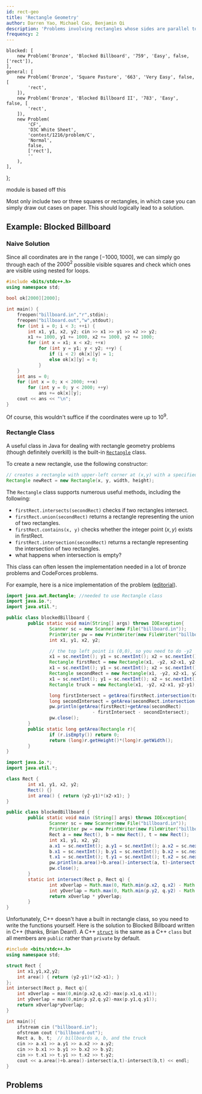 ```yaml
---
id: rect-geo
title: 'Rectangle Geometry'
author: Darren Yao, Michael Cao, Benjamin Qi
description: 'Problems involving rectangles whose sides are parallel to the coordinate axes.'
frequency: 2
---
```



	blocked: [
		new Problem('Bronze', 'Blocked Billboard', '759', 'Easy', false, ['rect']),
	],
	general: [
		new Problem('Bronze', 'Square Pasture', '663', 'Very Easy', false, [
			'rect',
		]),
		new Problem('Bronze', 'Blocked Billboard II', '783', 'Easy', false, [
			'rect',
		]),
		new Problem(
			'CF',
			'D3C White Sheet',
			'contest/1216/problem/C',
			'Normal',
			false,
			['rect'],
			''
		),
	],
};

<Resources>
	<Resource source="IUSACO" title="7.1 - Rectangle Geometry">
		module is based off this
	</Resource>
</Resources>

<br />

Most only include two or three squares or rectangles, in which case you can simply draw out cases on paper. This should logically lead to a solution.

## Example: Blocked Billboard

<Problems problems={problems.blocked} />

### Naive Solution

Since all coordinates are in the range $[-1000,1000]$, we can simply go through each of the $2000^2$ possible visible squares and check which ones are visible using nested for loops.

<Spoiler title="Nested Loops">

<LanguageSection>

<CPPSection>

```cpp
#include <bits/stdc++.h>
using namespace std;

bool ok[2000][2000];

int main() {
	freopen("billboard.in","r",stdin);
	freopen("billboard.out","w",stdout);
	for (int i = 0; i < 3; ++i) {
		int x1, y1, x2, y2; cin >> x1 >> y1 >> x2 >> y2;
		x1 += 1000, y1 += 1000, x2 += 1000, y2 += 1000;
		for (int x = x1; x < x2; ++x)
			for (int y = y1; y < y2; ++y) {
				if (i < 2) ok[x][y] = 1;
				else ok[x][y] = 0;
			}
	}
	int ans = 0;
	for (int x = 0; x < 2000; ++x)
		for (int y = 0; y < 2000; ++y)
			ans += ok[x][y];
	cout << ans << "\n";
}
```

</CPPSection>

</LanguageSection>

</Spoiler>

Of course, this wouldn't suffice if the coordinates were up to $10^9$.

### Rectangle Class

A useful class in Java for dealing with rectangle geometry problems (though definitely overkill) is the built-in [`Rectangle`](https://docs.oracle.com/javase/8/docs/api/java/awt/Rectangle.html) class.

<LanguageSection>

<JavaSection>

To create a new rectangle, use the following constructor:

```java
// creates a rectangle with upper-left corner at (x,y) with a specified width and height
Rectangle newRect = new Rectangle(x, y, width, height);
```

The `Rectangle` class supports numerous useful methods, including the following:

- `firstRect.intersects(secondRect)` checks if two rectangles intersect.
- `firstRect.union(secondRect)` returns a rectangle representing the union of two rectangles.
- `firstRect.contains(x, y)` checks whether the integer point $(x,y)$ exists in firstRect.
- `firstRect.intersection(secondRect)` returns a rectangle representing the intersection of two rectangles.
- what happens when intersection is empty?

This class can often lessen the implementation needed in a lot of bronze problems and CodeForces problems.

For example, here is a nice implementation of the problem ([editorial](http://www.usaco.org/current/data/sol_billboard_bronze_dec17.html)).

<Spoiler title="Java Solution With Built-in Rectangle Class">

```java
import java.awt.Rectangle; //needed to use Rectangle class
import java.io.*;
import java.util.*;

public class blockedBillboard {
		public static void main(String[] args) throws IOException{
				Scanner sc = new Scanner(new File("billboard.in"));
				PrintWriter pw = new PrintWriter(new FileWriter("billboard.out"));
				int x1, y1, x2, y2;

				// the top left point is (0,0), so you need to do -y2
				x1 = sc.nextInt(); y1 = sc.nextInt(); x2 = sc.nextInt(); y2 = sc.nextInt();
				Rectangle firstRect = new Rectangle(x1, -y2, x2-x1, y2-y1);
				x1 = sc.nextInt(); y1 = sc.nextInt(); x2 = sc.nextInt(); y2 = sc.nextInt();
				Rectangle secondRect = new Rectangle(x1, -y2, x2-x1, y2-y1);
				x1 = sc.nextInt(); y1 = sc.nextInt(); x2 = sc.nextInt(); y2 = sc.nextInt();
				Rectangle truck = new Rectangle(x1, -y2, x2-x1, y2-y1);

				long firstIntersect = getArea(firstRect.intersection(truck));
				long secondIntersect = getArea(secondRect.intersection(truck));
				pw.println(getArea(firstRect)+getArea(secondRect)
								- firstIntersect - secondIntersect);
				pw.close();
		}
		public static long getArea(Rectangle r){
				if (r.isEmpty()) return 0;
				return (long)r.getHeight()*(long)r.getWidth();
		}
}
```

</Spoiler>

<Spoiler title="Java Solution Without Built-in Rectangle Class">

```java
import java.io.*;
import java.util.*;

class Rect {
		int x1, y1, x2, y2;
		Rect() {}
		int area() { return (y2-y1)*(x2-x1); }
}

public class blockedBillboard {
		public static void main (String[] args) throws IOException{
				Scanner sc = new Scanner(new File("billboard.in"));
				PrintWriter pw = new PrintWriter(new FileWriter("billboard.out"));
				Rect a = new Rect(), b = new Rect(), t = new Rect();
				int x1, y1, x2, y2;
				a.x1 = sc.nextInt(); a.y1 = sc.nextInt(); a.x2 = sc.nextInt(); a.y2 = sc.nextInt();
				b.x1 = sc.nextInt(); b.y1 = sc.nextInt(); b.x2 = sc.nextInt(); b.y2 = sc.nextInt();
				t.x1 = sc.nextInt(); t.y1 = sc.nextInt(); t.x2 = sc.nextInt(); t.y2 = sc.nextInt();
				pw.println(a.area()+b.area()-intersect(a, t)-intersect(b, t));
				pw.close();
		}
		static int intersect(Rect p, Rect q) {
				int xOverlap = Math.max(0, Math.min(p.x2, q.x2) - Math.max(p.x1, q.x1));
				int yOverlap = Math.max(0, Math.min(p.y2, q.y2) - Math.max(p.y1, q.y1));
				return xOverlap * yOverlap;
		}
}
```

</Spoiler>

</JavaSection>

<CPPSection>

Unfortunately, C++ doesn't have a built in rectangle class, so you need to write the functions yourself. Here is the solution to Blocked Billboard written in C++ (thanks, Brian Dean!). A C++ [`struct`](http://www.cplusplus.com/doc/tutorial/structures/) is the same as a C++ `class` but all members are `public` rather than `private` by default.

<Spoiler title="C++ Solution">

```cpp
#include <bits/stdc++.h>
using namespace std;

struct Rect {
	int x1,y1,x2,y2;
	int area() { return (y2-y1)*(x2-x1); }
};
int intersect(Rect p, Rect q){
	int xOverlap = max(0,min(p.x2,q.x2)-max(p.x1,q.x1));
	int yOverlap = max(0,min(p.y2,q.y2)-max(p.y1,q.y1));
	return xOverlap*yOverlap;
}

int main(){
	ifstream cin ("billboard.in");
	ofstream cout ("billboard.out");
	Rect a, b, t;  // billboards a, b, and the truck
	cin >> a.x1 >> a.y1 >> a.x2 >> a.y2;
	cin >> b.x1 >> b.y1 >> b.x2 >> b.y2;
	cin >> t.x1 >> t.y1 >> t.x2 >> t.y2;
	cout << a.area()+b.area()-intersect(a,t)-intersect(b,t) << endl;
}
```

</Spoiler>

</CPPSection>

</LanguageSection>

## Problems

<Problems problems={problems.general} />
